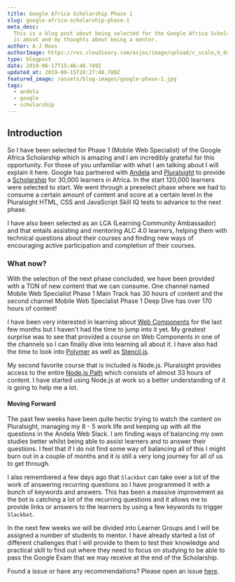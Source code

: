 ```yaml
---
title: Google Africa Scholarship Phase 1
slug: google-africa-scholarship-phase-1
meta_desc:
  This is a blog post about being selected for the Google Africa Scholarship Phase 1. I talk about what the scholarship
  is about and my thoughts about being a mentor.
author: A-J Roos
authorImage: https://res.cloudinary.com/asjas/image/upload/c_scale,h_60,q_auto:good,w_46/v1569442046/personal-website/profile_new.jpg
type: blogpost
date: 2019-06-17T15:46:48.749Z
updated_at: 2019-09-15T10:27:48.780Z
featured_image: /assets/blog-images/google-phase-1.jpg
tags:
  - andela
  - google
  - scholarship
---
```


## Introduction

So I have been selected for Phase 1 (Mobile Web Specialist) of the Google Africa Scholarship which is amazing and I am
incredibly grateful for this opportunity. For those of you unfamiliar with what I am talking about I will explain it
here. Google has partnered with [Andela](https://andela.com) and [Pluralsight](http://pluralsight.com) to provide a
[Scholarship](https://africa.googleblog.com/2019/04/advance-your-career-with-google-africa.html) for 30,000 learners in
Africa. In the start 120,000 learners were selected to start. We went through a preselect phase where we had to consume
a certain amount of content and score at a certain level in the Pluralsight HTML, CSS and JavaScript Skill IQ tests to
advance to the next phase.

I have also been selected as an LCA (Learning Community Ambassador) and that entails assisting and mentoring ALC 4.0
learners, helping them with technical questions about their courses and finding new ways of encouraging active
participation and completion of their courses.

### What now?

With the selection of the next phase concluded, we have been provided with a TON of new content that we can consume. One
channel named Mobile Web Specialist Phase 1 Main Track has 30 hours of content and the second channel Mobile Web
Specialist Phase 1 Deep Dive has over 170 hours of content!

I have been very interested in learning about [Web Components](https://www.webcomponents.org/) for the last few months
but I haven't had the time to jump into it yet. My greatest surprise was to see that provided a course on Web Components
in one of the channels so I can finally dive into learning all about it. I have also had the time to look into
[Polymer](https://www.polymer-project.org/) as well as [Stencil.js](https://stenciljs.com/).

My second favorite course that is included is Node.js. Pluralsight provides access to the entire
[Node.js Path](https://www.pluralsight.com/paths/node-js) which consists of almost 33 hours of content. I have started
using Node.js at work so a better understanding of it is going to help me a lot.

#### Moving Forward

The past few weeks have been quite hectic trying to watch the content on Pluralsight, managing my 8 - 5 work life and
keeping up with all the questions in the Andela Web Slack. I am finding ways of balancing my own studies better whilst
being able to assist learners and to answer their questions. I feel that if I do not find some way of balancing all of
this I might burn out in a couple of months and it is still a very long journey for all of us to get through.

I also remembered a few days ago that `Slackbot` can take over a lot of the work of answering recurring questions so I
have programmed it with a bunch of keywords and answers. This has been a massive improvement as the bot is catching a
lot of the recurring questions and it allows me to provide links or answers to the learners by using a few keywords to
trigger `Slackbot`.

In the next few weeks we will be divided into Learner Groups and I will be assigned a number of students to mentor. I
have already started a list of different challenges that I will provide to them to test their knowledge and practical
skill to find out where they need to focus on studying to be able to pass the Google Exam that we may receive at the end
of the Scholarship.

Found a issue or have any recommendations? Please open an issue
[here](https://github.com/Asjas/Personal-Website/issues).
